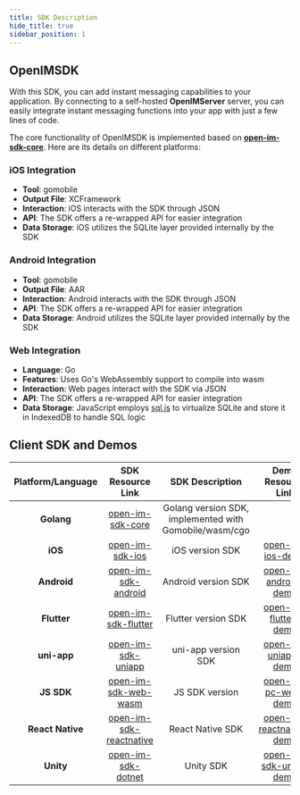 ```yaml
---
title: SDK Description
hide_title: true
sidebar_position: 1
---
```


## OpenIMSDK 

With this SDK, you can add instant messaging capabilities to your application. By connecting to a self-hosted **OpenIMServer** server, you can easily integrate instant messaging functions into your app with just a few lines of code.

The core functionality of OpenIMSDK is implemented based on **[open-im-sdk-core](https://github.com/openimsdk/openim-sdk-core)**. Here are its details on different platforms:

### iOS Integration

- **Tool**: gomobile
- **Output File**: XCFramework
- **Interaction**: iOS interacts with the SDK through JSON
- **API**: The SDK offers a re-wrapped API for easier integration
- **Data Storage**: iOS utilizes the SQLite layer provided internally by the SDK

### Android Integration

- **Tool**: gomobile
- **Output File**: AAR
- **Interaction**: Android interacts with the SDK through JSON
- **API**: The SDK offers a re-wrapped API for easier integration
- **Data Storage**: Android utilizes the SQLite layer provided internally by the SDK

### Web Integration

- **Language**: Go
- **Features**: Uses Go's WebAssembly support to compile into wasm
- **Interaction**: Web pages interact with the SDK via JSON
- **API**: The SDK offers a re-wrapped API for easier integration
- **Data Storage**: JavaScript employs [sql.js](https://sql.js.org/) to virtualize SQLite and store it in IndexedDB to handle SQL logic

## Client SDK and Demos

| Platform/Language | SDK Resource Link                                                                                   | SDK Description                                               | Demo Resource Link                                                                                    | Description       |
|:-----------------:|:---------------------------------------------------------------------------------------------------:|:-----------------------------------------------------------------------------------------:|:-----------------------------------------------------------------------------------------------------:|:-----------------:|
| **Golang**        | [open-im-sdk-core](https://github.com/openimsdk/openim-sdk-core)                                  | Golang version SDK, implemented with Gomobile/wasm/cgo                                   |                                                                                                       |                   |
| **iOS**           | [open-im-sdk-ios](https://github.com/openimsdk/open-im-sdk-ios)                                     | iOS version SDK                                                                           | [open-im-ios-demo](https://github.com/openimsdk/open-im-ios-demo)                                    | iOS Demo         |
| **Android**       | [open-im-sdk-android](https://github.com/openimsdk/open-im-sdk-android)                             | Android version SDK                                                                       | [open-im-android-demo](https://github.com/openimsdk/open-im-android-demo)                            | Android Demo     |
| **Flutter**       | [open-im-sdk-flutter](https://github.com/openimsdk/open-im-sdk-flutter)                             | Flutter version SDK                                                                       | [open-im-flutter-demo](https://github.com/openimsdk/open-im-flutter-demo)                            | Flutter Demo     |
| **uni-app**       | [open-im-sdk-uniapp](https://github.com/openimsdk/open-im-sdk-uniapp)                               | uni-app version SDK                                                                       | [open-im-uniapp-demo](https://github.com/openimsdk/open-im-uniapp-demo)                              | uni-app Demo     |
| **JS SDK**        | [open-im-sdk-web-wasm](https://github.com/openimsdk/open-im-sdk-web-wasm)                           | JS SDK version                                                                            | [open-im-pc-web-demo](https://github.com/openimsdk/openim-electron-demo)                             | Electron Demo    |
| **React Native**  | [open-im-sdk-reactnative](https://github.com/openimsdk/open-im-sdk-reactnative)                    | React Native SDK                                                                          | [open-im-reactnative-demo](https://github.com/openimsdk/openim-reactnative-demo)                     | React Native Demo|
| **Unity**         | [open-im-sdk-dotnet](https://github.com/openimsdk/open-im-sdk-dotnet.git)       |               Unity SDK                      | [open-im-sdk-unity-demo](https://github.com/openimsdk/open-im-sdk-unity.git)    | Unity Demo |